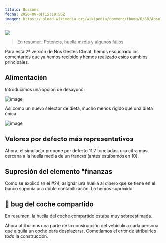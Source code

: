 ```yaml
---
título: Bossons
fecha: 2020-09-01T15:10:55Z
imagen: https://upload.wikimedia.org/wikipedia/commons/thumb/6/68/Absolute_MtBlanc_01.jpg/400px-Absolute_MtBlanc_01.jpg
---
```


![](https://upload.wikimedia.org/wikipedia/commons/thumb/6/68/Absolute_MtBlanc_01.jpg/400px-Absolute_MtBlanc_01.jpg)

> En resumen: Potencia, huella media y algunos fallos

Para esta 2ª versión de Nos Gestes Climat, hemos escuchado los comentarios que ya hemos recibido y hemos realizado estos cambios principales.

## Alimentación

Introducimos una opción de desayuno :

![image](https://user-images.githubusercontent.com/1177762/91868807-6ea72d00-ec75-11ea-81bb-982cac0ea55a.png)

Así como un nuevo selector de dieta, mucho menos rígido que una dieta única.

![image](https://user-images.githubusercontent.com/1177762/91868962-9c8c7180-ec75-11ea-86fc-2f12f26baf35.png)

## Valores por defecto más representativos

Ahora, el simulador propone por defecto 11,7 toneladas, una cifra más cercana a la huella media de un francés (antes estábamos en 10).

## Supresión del elemento "finanzas

Como se explicó en el #24, asignar una huella al dinero que se tiene en el banco suponía una doble contabilización. Lo hemos suprimido.

## 🐛 bug del coche compartido

En resumen, la huella del coche compartido estaba muy sobreestimada.

Ahora atribuimos una parte de la construcción del vehículo a cada persona que alquila un coche para desplazarse. Cometíamos el error de atribuirles _toda_ la construcción.
